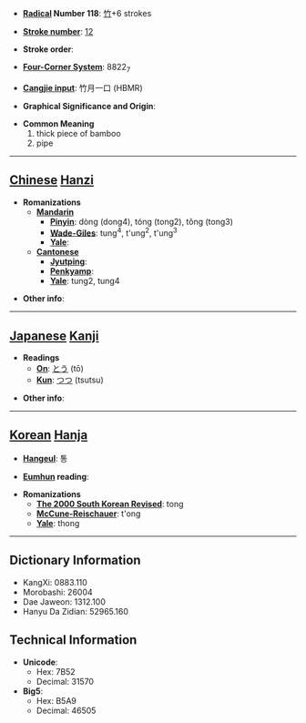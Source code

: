 * '''[[Wiktionary:Chinese radical index| Radical]] Number 118''': [[Wiktionary:Chinese radical index 竹|竹]]+6 strokes

* '''[[Wiktionary:Chinese total strokes index|Stroke number]]''': [[Wiktionary:Chinese total strokes index 12|12]]

* '''Stroke order''': 

* '''[[Wiktionary:Chinese four corner index|Four-Corner System]]''': 8822<sub>7</sub>

* '''[[Wiktionary:Chinese Cangjie index|Cangjie input]]''': 竹月一口 (HBMR)

* '''Graphical Significance and Origin''': 

* '''Common Meaning'''
*#thick piece of bamboo
*# pipe


----

== [[Chinese]] [[Hanzi]] ==

* '''Romanizations'''
** '''[[Mandarin]]'''
*** '''[[Pinyin]]''': dòng (dong4), tóng (tong2), tǒng (tong3)
*** '''[[Wade-Giles]]''': tung<sup>4</sup>, t'ung<sup>2</sup>, t'ung<sup>3</sup>
*** '''[[Yale]]''': 
** '''[[Cantonese]]'''
*** '''[[Jyutping]]''':
*** '''[[Penkyamp]]''': 
*** '''[[Yale]]''': tung2, tung4

* '''Other info''': 

----

== [[Japanese]] [[Kanji]] ==

* '''Readings'''
** '''[[On]]''': [[とう]] (tō)
** '''[[Kun]]''': [[つつ]] (tsutsu)

* '''Other info''':  

----

== [[Korean]] [[Hanja]] ==

* '''[[Hangeul]]''': 통

* '''[[Eumhun]] reading''': 

* '''Romanizations'''
** '''[[The 2000 South Korean Revised Romanization|The 2000 South Korean Revised]]''': tong
** '''[[McCune-Reischauer]]''': t'ong
** '''[[Yale]]''': thong

----

== Dictionary Information ==

* KangXi: 0883.110
* Morobashi: 26004
* Dae Jaweon: 1312.100
* Hanyu Da Zidian: 52965.160

== Technical Information ==

* '''Unicode''':
** Hex: 7B52
** Decimal: 31570
* '''Big5''':
** Hex: B5A9
** Decimal: 46505